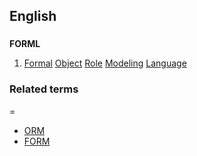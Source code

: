 ==English==

==={{acronym}}===
'''FORML'''

# {{context|computers}} [[formal|Formal]] [[object|Object]] [[role|Role]] [[modeling|Modeling]] [[language|Language]]

===Related terms====
*[[ORM]] 
*[[FORM]]
